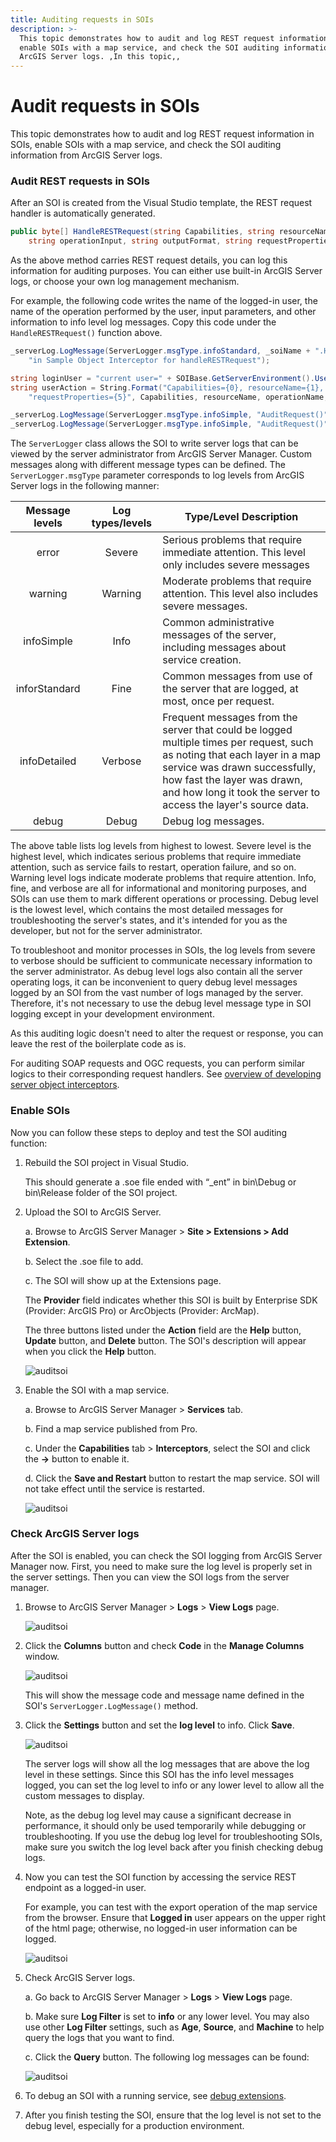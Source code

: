 ```yaml
---
title: Auditing requests in SOIs
description: >-
  This topic demonstrates how to audit and log REST request information in SOIs,
  enable SOIs with a map service, and check the SOI auditing information from
  ArcGIS Server logs. ,In this topic,,
---
```


# Audit requests in SOIs

This topic demonstrates how to audit and log REST request information in SOIs, enable SOIs with a map service, and check the SOI auditing information from ArcGIS Server logs.

### Audit REST requests in SOIs

After an SOI is created from the Visual Studio template, the REST request handler is automatically generated.  

```cs
public byte[] HandleRESTRequest(string Capabilities, string resourceName, string operationName, 
	string operationInput, string outputFormat, string requestProperties, out string responseProperties)
```

As the above method carries REST request details, you can log this information for auditing purposes. You can either use built-in ArcGIS Server logs, or choose your own log management mechanism.  

For example, the following code writes the name of the logged-in user, the name of the operation performed by the user, input parameters, and other information to info level log messages. Copy this code under the `HandleRESTRequest()` function above.  

```cs
_serverLog.LogMessage(ServerLogger.msgType.infoStandard, _soiName + ".HandleRESTRequest()", 200, "Request received " +
	"in Sample Object Interceptor for handleRESTRequest");

string loginUser = "current user=" + SOIBase.GetServerEnvironment().UserInfo.Name;
string userAction = String.Format("Capabilities={0}, resourceName={1}, operationName={2}, operationInput={3}, outputFormat={4}, " +
	"requestProperties={5}", Capabilities, resourceName, operationName, operationInput, outputFormat, requestProperties);

_serverLog.LogMessage(ServerLogger.msgType.infoSimple, "AuditRequest()", 200, loginUser);
_serverLog.LogMessage(ServerLogger.msgType.infoSimple, "AuditRequest()", 200, userAction);
```

The `ServerLogger` class allows the SOI to write server logs that can be viewed by the server administrator from ArcGIS Server Manager. Custom messages along with different message types can be defined. The `ServerLogger.msgType` parameter corresponds to log levels from ArcGIS Server logs in the following manner:  

| Message levels  | Log types/levels |  Type/Level Description |
|  :---: |  :---: | ------------- |
| error | Severe  |  Serious problems that require immediate attention. This level only includes severe messages |
| warning  | Warning  |  Moderate problems that require attention. This level also includes severe messages. |
| infoSimple  | Info |  Common administrative messages of the server, including messages about service creation. |
| inforStandard  | Fine  |  Common messages from use of the server that are logged, at most, once per request. |
| infoDetailed  | Verbose  |  Frequent messages from the server that could be logged multiple times per request, such as noting that each layer in a map service was drawn successfully, how fast the layer was drawn, and how long it took the server to access the layer's source data. |
| debug  | Debug |  Debug log messages. | 

The above table lists log levels from highest to lowest. Severe level is the highest level, which indicates serious problems that require immediate attention, such as service fails to restart, operation failure, and so on. Warning level logs indicate moderate problems that require attention. Info, fine, and verbose are all for informational and monitoring purposes, and SOIs can use them to mark different operations or processing. Debug level is the lowest level, which contains the most detailed messages for troubleshooting the server's states, and it's intended for you as the developer, but not for the server administrator.  

To troubleshoot and monitor processes in SOIs, the log levels from severe to verbose should be sufficient to communicate necessary information to the server administrator. As debug level logs also contain all the server operating logs, it can be inconvenient to query debug level messages logged by an SOI from the vast number of logs managed by the server. Therefore, it's not necessary to use the debug level message type in SOI logging except in your development environment.  

As this auditing logic doesn't need to alter the request or response, you can leave the rest of the boilerplate code as is.  

For auditing SOAP requests and OGC requests, you can perform similar logics to their corresponding request handlers. See [overview of developing server object interceptors](../overview-of-developing-sois-net/).  

### Enable SOIs

Now you can follow these steps to deploy and test the SOI auditing function:  

1.  Rebuild the SOI project in Visual Studio.

    This should generate a .soe file ended with “\_ent” in bin\\Debug or bin\\Release folder of the SOI project.  

2.  Upload the SOI to ArcGIS Server.  

    a.  Browse to ArcGIS Server Manager > **Site > Extensions > Add Extension**.  

    b.  Select the .soe file to add.  

    c.  The SOI will show up at the Extensions page.  

    The **Provider** field indicates whether this SOI is built by Enterprise SDK (Provider: ArcGIS Pro) or ArcObjects (Provider: ArcMap).

    The three buttons listed under the **Action** field are the **Help** button, **Update** button, and **Delete** button. The SOI's description will appear when you click the **Help** button.

    ![](./bitmaps/auditsoi1.png "auditsoi")

3.  Enable the SOI with a map service.  

    a.  Browse to ArcGIS Server Manager > **Services** tab.  

    b.  Find a map service published from Pro.  

    c.  Under the **Capabilities** tab > **Interceptors**, select the SOI and click the **→** button to enable it.  

    d.  Click the **Save and Restart** button to restart the map service. SOI will not take effect until the service is restarted.  

    ![](./bitmaps/auditsoi2.png "auditsoi")  

### Check ArcGIS Server logs

After the SOI is enabled, you can check the SOI logging from ArcGIS Server Manager now. First, you need to make sure the log level is properly set in the server settings. Then you can view the SOI logs from the server manager.  

1.  Browse to ArcGIS Server Manager > **Logs** > **View Logs** page.  

    ![](./bitmaps/auditsoi3.png "auditsoi")  

2.  Click the **Columns** button and check **Code** in the **Manage Columns** window.  

    ![](./bitmaps/auditsoi4.png "auditsoi")  

    This will show the message code and message name defined in the SOI's `ServerLogger.LogMessage()` method.  

3.  Click the **Settings** button and set the **log level** to info. Click **Save**.  

    ![](./bitmaps/auditsoi5.png "auditsoi")  

    The server logs will show all the log messages that are above the log level in these settings. Since this SOI has the info level messages logged, you can set the log level to info or any lower level to allow all the custom messages to display.  

    Note, as the debug log level may cause a significant decrease in performance, it should only be used temporarily while debugging or troubleshooting. If you use the debug log level for troubleshooting SOIs, make sure you switch the log level back after you finish checking debug logs.  

4.  Now you can test the SOI function by accessing the service REST endpoint as a logged-in user.  

    For example, you can test with the export operation of the map service from the browser. Ensure that **Logged in** user appears on the upper right of the html page; otherwise, no logged-in user information can be logged.  

    ![](./bitmaps/auditsoi6.png "auditsoi")  

5.  Check ArcGIS Server logs.  

    a.  Go back to ArcGIS Server Manager > **Logs** > **View Logs** page.  

    b.  Make sure **Log Filter** is set to **info** or any lower level. You may also use other **Log Filter** settings, such as **Age**, **Source**, and **Machine** to help query the logs that you want to find.  

    c.  Click the **Query** button. The following log messages can be found:  

    ![](./bitmaps/auditsoi7.png "auditsoi")  

6.  To debug an SOI with a running service, see [debug extensions](../debug-extensions-net/).  

7.  After you finish testing the SOI, ensure that the log level is not set to the debug level, especially for a production environment. 
